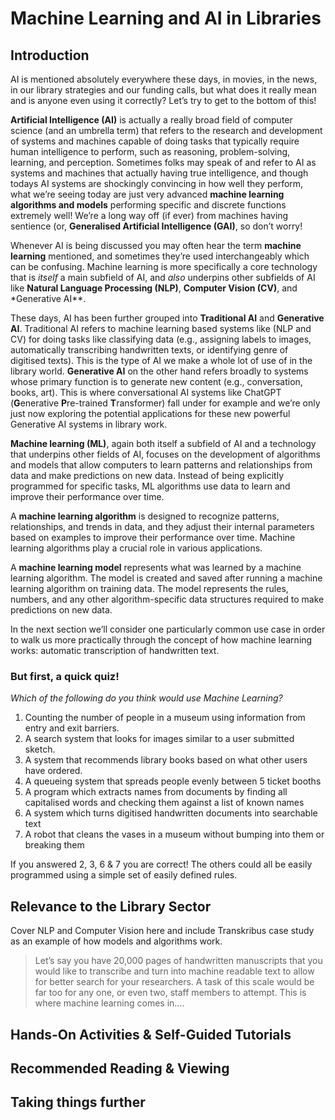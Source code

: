 # Machine Learning and AI in Libraries {.unnumbered}

## Introduction


AI is mentioned absolutely everywhere these days, in movies, in the news, in our library strategies and our funding calls, but what does it really mean and is anyone even using it correctly? Let's try to get to the bottom of this!

**Artificial Intelligence (AI)** is actually a really broad field of computer science (and an umbrella term) that refers to the research and development of systems and machines capable of doing tasks that typically require human intelligence to perform, such as reasoning, problem-solving, learning, and perception. Sometimes folks may speak of and refer to AI as systems and machines that actually having true intelligence, and though todays AI systems are shockingly convincing in how well they perform, what we're seeing today are just very advanced **machine learning algorithms and models** performing specific and discrete functions extremely well! We're a long way off (if ever) from machines having sentience (or, **Generalised Artificial Intelligence (GAI)**, so don't worry! 

Whenever AI is being discussed you may often hear the term **machine learning** mentioned, and sometimes they’re used interchangeably which can be confusing. Machine learning is more specifically a core technology that is *itself* a main subfield of AI, and *also* underpins other subfields of AI like **Natural Language Processing (NLP)**, **Computer Vision (CV)**, and *Generative AI**. 

These days, AI has been further grouped into **Traditional AI** and **Generative AI**. Traditional AI refers to machine learning based systems like (NLP and CV) for doing tasks like classifying data (e.g., assigning labels to images, automatically transcribing handwritten texts, or identifying genre of digitised texts). This is the type of AI we make a whole lot of use of in the library world. **Generative AI** on the other hand refers broadly to systems whose primary function is to generate new content (e.g., conversation, books, art). This is where conversational AI systems like ChatGPT (**G**enerative **P**re-trained **T**ransformer) fall under for example and we're only just now exploring the potential applications for these new powerful Generative AI systems in library work.

**Machine learning (ML)**, again both itself a subfield of AI and a technology that underpins other fields of AI, focuses on the development of algorithms and models that allow computers to learn patterns and relationships from data and make predictions on new data. Instead of being explicitly programmed for specific tasks, ML algorithms use data to learn and improve their performance over time.

A **machine learning algorithm** is designed to recognize patterns, relationships, and trends in data, and they adjust their internal parameters based on examples to improve their performance over time. Machine learning algorithms play a crucial role in various applications.

A **machine learning model** represents what was learned by a machine learning algorithm. The model is created and saved after running a machine learning algorithm on training data. The model represents the rules, numbers, and any other algorithm-specific data structures required to make predictions on new data.

In the next section we'll consider one particularly common use case in order to walk us more practically through the concept of how machine learning works: automatic transcription of handwritten text. 

### But first, a quick quiz!

*Which of the following do you think would use Machine Learning?*

1. Counting the number of people in a museum using information from entry and exit barriers.
2. A search system that looks for images similar to a user submitted sketch.
3. A system that recommends library books based on what other users have ordered.
4. A queueing system that spreads people evenly between 5 ticket booths
5. A program which extracts names from documents by finding all capitalised words and checking them against a list of known names
6. A system which turns digitised handwritten documents into searchable text
7. A robot that cleans the vases in a museum without bumping into them or breaking them
 

If you answered 2, 3, 6 & 7 you are correct! The others could all be easily programmed using a simple set of easily defined rules.

## Relevance to the Library Sector

Cover NLP and Computer Vision here and include
Transkribus case study as an example of how models and algorithms work.

>Let's say you have 20,000 pages of handwritten manuscripts that you would like to transcribe and turn into machine readable text to allow for better search for your researchers. A task of this scale would be far too for any one, or even two, staff members to attempt. This is where machine learning comes in....

## Hands-On Activities & Self-Guided Tutorials


## Recommended Reading & Viewing



## Taking things further
